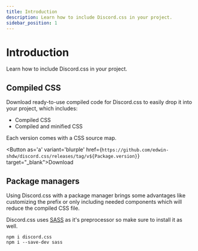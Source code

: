 ```yaml
---
title: Introduction
description: Learn how to include Discord.css in your project.
sidebar_position: 1
---
```



# Introduction

Learn how to include Discord.css in your project.

## Compiled CSS

Download ready-to-use compiled code for Discord.css to easily drop it into your project, which includes:

- Compiled CSS
- Compiled and minified CSS

Each version comes with a CSS source map.


<Button as='a' variant='blurple' href={`https://github.com/edwin-shdw/discord.css/releases/tag/v${Package.version}`} target="_blank">Download</Button>


## Package managers

Using Discord.css with a package manager brings some advantages like customizing the prefix or only including needed
components which will reduce the compiled CSS file.

Discord.css uses [SASS](https://sass-lang.com/) as it's preprocessor so make sure to install it as well.

```
npm i discord.css
npm i --save-dev sass
```
